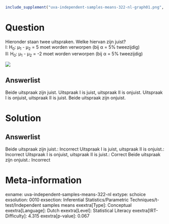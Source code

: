 ```r
include_supplement("uva-independent-samples-means-322-nl-graph01.png", recursive = TRUE)
```

Question
========

Hieronder staan twee uitspraken. Welke hiervan zijn juist?\
I: H~0~: μ~1~ - μ~2~ = 5 moet worden verworpen (bij α = 5% tweezijdig)\
II: H~0~: μ~1~ - μ~2~ = -2 moet worden verworpen (bij α = 5% tweezijdig)

![](uva-independent-samples-means-322-nl-graph01.png)

Answerlist
----------

Beide uitspraak zijn juist.
Uitspraak I is juist, uitspraak II is onjuist.
Uitspraak I is onjuist, uitspraak II is juist.
Beide uitspraak zijn onjuist.

Solution
========

Answerlist
----------

Beide uitspraak zijn juist.: Incorrect
Uitspraak I is juist, uitspraak II is onjuist.: Incorrect
Uitspraak I is onjuist, uitspraak II is juist.: Correct
Beide uitspraak zijn onjuist.: Incorrect

Meta-information
================
exname: uva-independent-samples-means-322-nl
extype: schoice
exsolution: 0010
exsection: Inferential Statistics/Parametric Techniques/t-test/Independent samples means
exextra[Type]: Conceptual
exextra[Language]: Dutch
exextra[Level]: Statistical Literacy
exextra[IRT-Difficulty]: 4.315
exextra[p-value]: 0.067
